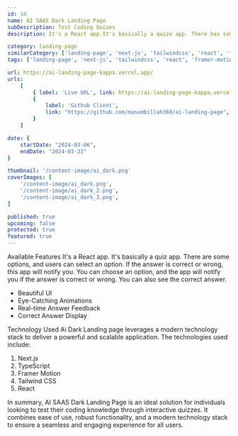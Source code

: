 ```yaml
---
id: 14
name: AI SAAS Dark Landing Page
subDescription: Test Coding Quizes
description: It's a React app.It's basically a quize app. There has some options and user can select an option. If answer is correct or wrong this app will notify you. You can choose option and app will be notify you this answer is correct or wrong. You can see correct answer also.

category: landing-page
similarCategory: ['landing-page', 'next-js', 'tailwindcss', 'react', 'framer-motion']
tags: ['landing-page', 'next-js', 'tailwindcss', 'react', 'framer-motion']

url: https://ai-landing-page-kappa.vercel.app/
urls:
    [
        { label: 'Live URL', link: https://ai-landing-page-kappa.vercel.app/ },
        {
            label: 'Github Client',
            link: "https://github.com/masumbillah360/ai-landing-page",
        }
    ]

date: {
    startDate: "2024-03-06",
    endDate: "2024-03-22"
}

thumbnail: '/content-image/ai_dark.png'
coverImages: [
    '/content-image/ai_dark.png',
    '/content-image/ai_dark_2.png',
    '/content-image/ai_dark_3.png',
]

published: true
upcoming: false
protected: true
featured: true
---
```


<Heading typo="h2">Available Features</Heading>
<Paragraph>
     It's a React app. It's basically a quiz app. There are some options, and users can select an option. If the answer is correct or wrong, this app will notify you. You can choose an option, and the app will notify you if the answer is correct or wrong. You can also see the correct answer.
</Paragraph>
 <ul> <li>Beautiful UI</li> <li>Eye-Catching Animations</li> <li>Real-time Answer Feedback</li> <li>Correct Answer Display</li> </ul>

<Heading typo="h2">Technology Used</Heading>
<Paragraph>
    Ai Dark Landing page leverages a modern technology stack to deliver a powerful and
    scalable application. The technologies used include:
</Paragraph>
<ol> <li>Next.js</li> <li>TypeScript</li> <li>Framer Motion</li> <li>Tailwind CSS</li> <li>React</li> </ol>

<Paragraph> In summary, AI SAAS Dark Landing Page is an ideal solution for individuals looking to test their coding knowledge through interactive quizzes. It combines ease of use, robust functionality, and a modern technology stack to ensure a seamless and engaging experience for all users. </Paragraph>
